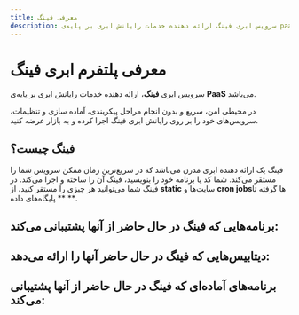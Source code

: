 ```yaml
---
title: معرفی فینگ
description: سرویس ابری فینگ ارائه دهنده خدمات رایانش ابری بر پایه‌ی paas می‌باشد
---
```



# معرفی پلتفرم ابری فینگ

سرویس ابری **فینگ**، ارائه دهنده خدمات رایانش ابری بر پایه‌ی **PaaS** می‌باشد. 

در محیطی امن، سریع و بدون انجام مراحل پیکربندی، آماده سازی و تنظیمات، سرویس‌های خود را بر روی رایانش ابری فینگ اجرا کرده و به بازار عرضه کنید.

## فینگ چیست؟

فینگ یک ارائه دهنده ابری مدرن می‌باشد که در سریع‌ترین زمان ممکن سرویس شما را مستقر می‌کند.
شما کد یا برنامه خود را بنویسید، فینگ آن را ساخته و اجرا می‌کند.
در فینگ شما می‌توانید هر چیزی را مستقر کنید، از **static** سایت‌ها و **cron jobs**‌ها گرفته تا ** پایگاه‌های داده **.

## برنامه‌هایی که فینگ در حال حاضر از آنها پشتیبانی می‌کند:

<Catalog>
  <AppCatalog  title="NodeJS" href="/platform/node" icon="nodejs/nodejs-original.svg" />
  <AppCatalog  title="Static" href="/platform/static" src="https://fing.ir/images/platforms/static.svg" />
  <AppCatalog  title="React" href="/platform/react" icon="react/react-original.svg" />
  <AppCatalog  title="Next.js" href="/platform/next" icon="nextjs/nextjs-original.svg" />
  <AppCatalog  title="Nuxt.js" href="/platform/nuxt" icon="nuxtjs/nuxtjs-original.svg" />
  <AppCatalog  title="Vue" href="/platform/vue" icon="vuejs/vuejs-original.svg" />
  <AppCatalog  title="Gatsby" href="/platform/gatsby" icon="gatsby/gatsby-original.svg" />
  <AppCatalog  title="Flask" href="/platform/flask" icon="flask/flask-original.svg" />
  <AppCatalog  title="Docker" href="/platform/docker" icon="docker/docker-original.svg" />
  <AppCatalog  title="Python" href="/platform/python" icon="python/python-original.svg" />
  <AppCatalog  title="Django" href="/platform/django" icon="django/django-original.svg" />
  <AppCatalog  title="Angular" href="/platform/angular" icon="angularjs/angularjs-original.svg" />
  <AppCatalog  title="Nest" href="/platform/nest" icon="nestjs/nestjs-plain.svg" />
  <AppCatalog  title="Vite" href="/platform/vite" src="https://fing.ir/images/platforms/vite.svg" />
  <AppCatalog  title="Docusaurus-2" href="/platform/docusaurus-2"  src="https://fing.ir/images/platforms/docusaurus-2.svg" />
</Catalog>

## دیتابیس‌هایی که فینگ در حال حاضر آنها را ارائه می‌دهد:
<Catalog>
  <AppCatalog  title="MySQL" href="/database/mysql" icon="mysql/mysql-original.svg" />
  <AppCatalog  title="PostgreSQL" href="/database/postgresql" icon="postgresql/postgresql-original.svg" />
  <AppCatalog  title="MongoDB" href="/database/mongodb" icon="mongodb/mongodb-original.svg" />
  <AppCatalog  title="Redis" href="/database/redis" icon="redis/redis-original.svg" />
  <AppCatalog  title="InfluxDB" href="/database/influxdb" icon="influxdb/influxdb-original.png" />
</Catalog>

## برنامه‌های آماده‌ای که فینگ در حال حاضر از آنها پشتیبانی می‌کند:

<Catalog>
  <AppCatalog  title="Nginx" href="/service/nginx" icon="nginx/nginx-original.svg" />
  <AppCatalog  title="Wordpress" href="/service/wordpress" icon="wordpress/wordpress-original.svg" />
  <AppCatalog  title="Gitea" href="/service/gitea" icon="gitea/gitea-original.svg" />
  <AppCatalog  title="Rapidleech" href="/service/rapidleech" icon="rapidleech/rapidleech-original.png" />
  <AppCatalog  title="Filestash" href="/service/filestash" icon="filestash/filestash-original.png" />
  <AppCatalog  title="Grafana" href="/service/grafana" icon="grafana/grafana-original.svg" />
  <AppCatalog  title="Chrome" href="/service/chrome" icon="chrome/chrome-original.svg" />
  <AppCatalog  title="Joomla" href="/service/joomla" icon="joomla/joomla-original.svg" />
  <AppCatalog  title="Prestashop" href="/service/prestashop" icon="prestashop/prestashop-original.png" />
  <AppCatalog  title="Ghost" href="/service/ghost" icon="ghost/ghost-original.png" />
  <AppCatalog  title="Parse" href="/service/parse" icon="parse/parse-original.png" />
  <AppCatalog  title="Prometheus" href="/service/prometheus" icon="prometheus/prometheus-original.png"/>
  <AppCatalog  title="Minio" href="/service/minio" icon="minio/minio-original.png" />
  <AppCatalog  title="Registry" href="/service/registry" icon="docker/docker-original.svg" />
</Catalog>